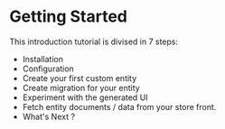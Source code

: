 # Getting Started

This introduction tutorial is divised in 7 steps:

- Installation
- Configuration
- Create your first custom entity
- Create migration for your entity
- Experiment with the generated UI
- Fetch entity documents / data from your store front.
- What's Next ?
